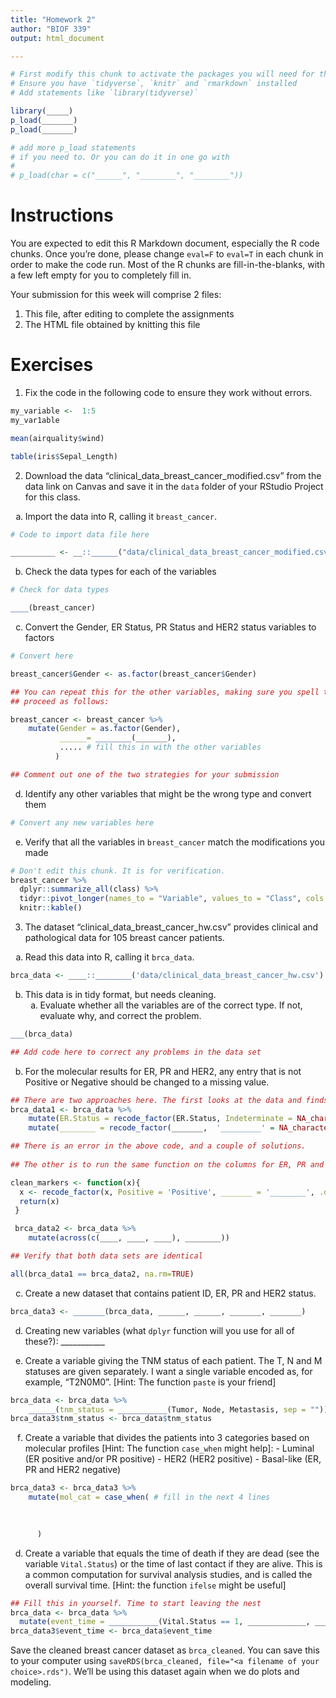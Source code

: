 ```yaml
---
title: "Homework 2"
author: "BIOF 339"
output: html_document 

---
```


```r
# First modify this chunk to activate the packages you will need for this HW.
# Ensure you have `tidyverse`, `knitr` and `rmarkdown` installed
# Add statements like `library(tidyverse)`

library(_____)
p_load(_______)
p_load(_______)

# add more p_load statements 
# if you need to. Or you can do it in one go with 
# 
# p_load(char = c("______", "________", "________"))
```

# Instructions

You are expected to edit this R Markdown document, especially the R code chunks. Once
you're done, please change `eval=F` to `eval=T`  in each chunk in order to make the code run. Most of the 
R chunks are fill-in-the-blanks, with a few left empty for you to completely fill in. 

Your submission for this week will comprise 2 files:

1. This file, after editing to complete the assignments
1. The HTML file obtained by knitting this file

# Exercises

1. Fix the code in the following code to ensure they work without errors.

```r
my_variable <-  1:5
my_var1able
```

```r
mean(airquality$wind)
```

```r
table(iris$Sepal_Length)
```


2. Download the data "clinical_data_breast_cancer_modified.csv" from the data link on Canvas and save it
in the `data` folder of your RStudio Project for this class.

  a. Import the data into R, calling it `breast_cancer`. 

```r
# Code to import data file here

__________ <- __::______("data/clinical_data_breast_cancer_modified.csv")

```
  
  b. Check the data types for each of the variables
```r
# Check for data types

____(breast_cancer)

```
  c. Convert the Gender, ER Status, PR Status and HER2 status variables to factors
```r
# Convert here

breast_cancer$Gender <- as.factor(breast_cancer$Gender)

## You can repeat this for the other variables, making sure you spell them properly. Or you can comment 
## proceed as follows:

breast_cancer <- breast_cancer %>%
    mutate(Gender = as.factor(Gender), 
           ______= ________(_______),
           ..... # fill this in with the other variables
          )

## Comment out one of the two strategies for your submission

```
  d. Identify any other variables that might be the wrong type and convert them
```r
# Convert any new variables here
```
  e. Verify that all the variables in `breast_cancer` match the modifications you made
```r
# Don't edit this chunk. It is for verification.
breast_cancer %>% 
  dplyr::summarize_all(class) %>% 
  tidyr::pivot_longer(names_to = "Variable", values_to = "Class", cols = everything()) %>% 
  knitr::kable()
```

3. The dataset "clinical_data_breast_cancer_hw.csv" provides clinical and
pathological data for 105 breast cancer patients. 

a. Read this data into R, calling it `brca_data`. 

```r
brca_data <- ____::________('data/clinical_data_breast_cancer_hw.csv')
```

b. This data is in tidy format, but needs cleaning. 
    a. Evaluate whether all the variables are of the correct type. If not, evaluate why, and correct the problem.

```r
___(brca_data)

## Add code here to correct any problems in the data set


```

b. For the molecular results for ER, PR and HER2, any entry that is not Positive or Negative should be changed to a missing value.

```r
## There are two approaches here. The first looks at the data and finds out the actual values that aren't Positive or Negative
brca_data1 <- brca_data %>%
    mutate(ER.Status = recode_factor(ER.Status, Indeterminate = NA_character_), 
    mutate(________ = recode_factor(_______,  '_________' = NA_character_))

## There is an error in the above code, and a couple of solutions.
  
## The other is to run the same function on the columns for ER, PR and HER2 status

clean_markers <- function(x){
  x <- recode_factor(x, Positive = 'Positive', _______ = '________', .default = NA_character_)
  return(x)
 }

 brca_data2 <- brca_data %>%
    mutate(across(c(____, ____, ____), ________))

## Verify that both data sets are identical

all(brca_data1 == brca_data2, na.rm=TRUE)

```


c. Create a new dataset that contains patient ID, ER, PR and HER2 status. 

```r
brca_data3 <- _______(brca_data, ______, ______, _______, _______)
```


d. Creating new variables (what `dplyr` function will you use for all of these?): ___________

e. Create a variable giving the TNM status of each patient. The T, N and M statuses are given separately. I want a single variable encoded as, for example, "T2N0M0". [Hint: The function `paste` is your friend]

```r
brca_data <- brca_data %>%
    ______(tnm_status = ___________(Tumor, Node, Metastasis, sep = ""))
brca_data3$tnm_status <- brca_data$tnm_status
```

f. Create a variable that divides the patients into 3 categories based on molecular profiles [Hint: The function `case_when` might help]:
        - Luminal (ER positive and/or PR positive)
        - HER2 (HER2 positive)
        - Basal-like (ER, PR and HER2 negative)

```r

brca_data3 <- brca_data3 %>%
    mutate(mol_cat = case_when( # fill in the next 4 lines

      
      
      )
```


d. Create a variable that equals the time of death if they are dead (see the variable `Vital.Status`) or the time of last contact if they are alive. This is a common computation for survival analysis studies, and is called the overall survival time. [Hint: the function `ifelse` might be useful]

```r
## Fill this in yourself. Time to start leaving the nest
brca_data <- brca_data %>% 
  mutate(event_time = ___________(Vital.Status == 1, _____________, _______________))
brca_data3$event_time <- brca_data$event_time

```


Save the cleaned breast cancer dataset as `brca_cleaned`. You can save this to your computer using `saveRDS(brca_cleaned, file="<a filename of your choice>.rds")`. We'll be using this dataset again when we do plots and modeling.


    
